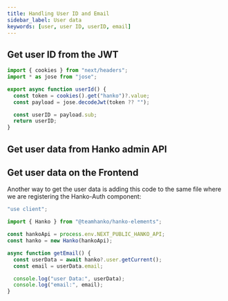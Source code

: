 ```yaml
---
title: Handling User ID and Email
sidebar_label: User data
keywords: [user, user ID, userID, email]
---
```


## Get user ID from the JWT

```js
import { cookies } from "next/headers";
import * as jose from "jose";

export async function userId() {
  const token = cookies().get("hanko")?.value;
  const payload = jose.decodeJwt(token ?? "");

  const userID = payload.sub;
  return userID;
}
```

## Get user data from Hanko admin API

## Get user data on the Frontend

Another way to get the user data is adding this code to the same file where we are registering the Hanko-Auth component:

```js
"use client";

import { Hanko } from "@teamhanko/hanko-elements";

const hankoApi = process.env.NEXT_PUBLIC_HANKO_API;
const hanko = new Hanko(hankoApi);

async function getEmail() {
  const userData = await hanko?.user.getCurrent();
  const email = userData.email;

  console.log("user Data:", userData);
  console.log("email:", email);
}
```
